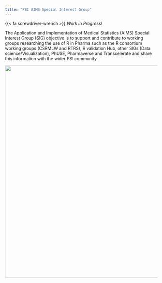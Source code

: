 ```yaml
---
title: "PSI AIMS Special Interest Group"
---
```


{{< fa screwdriver-wrench >}} *Work in Progress!*

The Application and Implementation of Medical Statistics (AIMS) Special Interest Group (SIG) objective is to support and contribute to working groups researching the use of R in Pharma such as the R consortium working groups (CSRMLW and RTRS), R validation Hub, other SIGs (Data science/Visualization), PhUSE, Pharmaverse and Transcelerate and share this information with the wider PSI community.

![](images/AIMS%20Logo.png){fig-alt="AIMS logo, a computer with PSI and R logos" width="700"}
